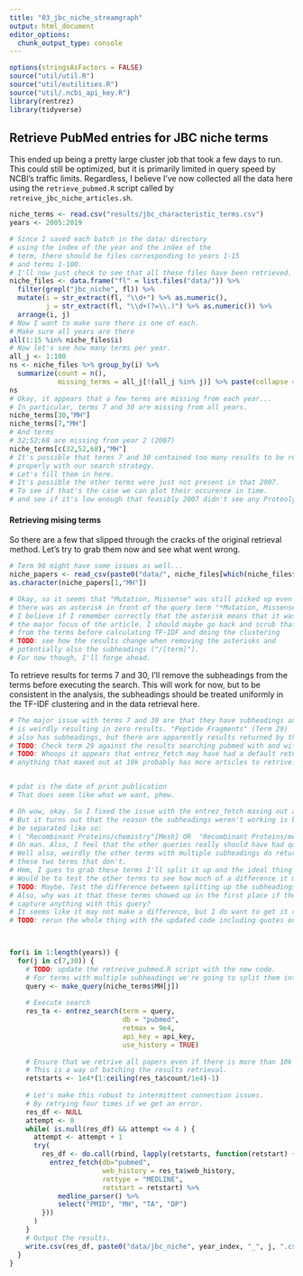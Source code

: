 ```yaml
---
title: "03_jbc_niche_streamgraph"
output: html_document
editor_options: 
  chunk_output_type: console
---
```


```r
options(stringsAsFactors = FALSE)
source("util/util.R")
source("util/eutilities.R")
source("util/.ncbi_api_key.R")
library(rentrez)
library(tidyverse)
```

## Retrieve PubMed entries for JBC niche terms

This ended up being a pretty large cluster job that took a few days to run. This could still be optimized, but it is primarily limited in query speed by NCBI's traffic limits. Regardless, I believe I've now collected all the data here using the `retrieve_pubmed.R` script called by `retreive_jbc_niche_articles.sh`.

```r
niche_terms <- read.csv("results/jbc_characteristic_terms.csv")
years <- 2005:2019

# Since I saved each batch in the data/ directory 
# using the index of the year and the index of the 
# term, there should be files corresponding to years 1-15
# and terms 1-100. 
# I'll now just check to see that all these files have been retrieved.
niche_files <- data.frame("fl" = list.files("data/")) %>%
  filter(grepl("jbc_niche", fl)) %>%
  mutate(i = str_extract(fl, "\\d+") %>% as.numeric(),
         j = str_extract(fl, "\\d+(?=\\.)") %>% as.numeric()) %>%
  arrange(i, j)
# Now I want to make sure there is one of each. 
# Make sure all years are there
all(1:15 %in% niche_files$i)
# Now let's see how many terms per year. 
all_j <- 1:100
ns <- niche_files %>% group_by(i) %>%
  summarize(count = n(),
            missing_terms = all_j[!(all_j %in% j)] %>% paste(collapse = ";"))
ns
# Okay, it appears that a few terms are missing from each year...
# In particular, terms 7 and 30 are missing from all years. 
niche_terms[30,"MH"]
niche_terms[7,"MH"]
# And terms 
# 32;52;68 are missing from year 2 (2007)
niche_terms[c(32,52,68),"MH"]
# It's possible that terms 7 and 30 contained too many results to be returned
# properly with our search strategy. 
# Let's fill them in here.
# It's possible the other terms were just not present in that 2007. 
# To see if that's the case we can plot their occurence in time. 
# and see if it's low enough that feasibly 2007 didn't see any Proteolysis publications.


```

#### Retrieving mising terms

So there are a few that slipped through the cracks of the original retrieval method. Let's try to grab them now and see what went wrong.

```r
# Term 90 might have some issues as well...
niche_papers <- read_csv(paste0("data/", niche_files[which(niche_files$j == 90 & niche_files$i == 5),"fl"]))
as.character(niche_papers[1,"MH"])

# Okay, so it seems that "Mutation, Missense" was still picked up even though
# there was an asterisk in front of the query term "*Mutation, Missense"
# I believe if I remember correctly that the asterisk means that it was 
# the major focus of the article. I should maybe go back and scrub that
# from the terms before calculating TF-IDF and doing the clustering
# TODO: see how the results change when removing the asterisks and 
# potentially also the subheadings ("/[term]").
# For now though, I'll forge ahead.

```

To retrieve results for terms 7 and 30, I'll remove the subheadings from the terms
before executing the search. This will work for now, but to be consistent in the
analysis, the subheadings should be treated uniformly in the TF-IDF clustering and 
in the data retrieval here.

```r

# The major issue with terms 7 and 30 are that they have subheadings and that
# is weirdly resulting in zero results. "Peptide Fragments" (Term 29)
# also has subheadings, but there are apparently results returned by that query.
# TODO: Check term 29 against the results searching pubmed with and without subheadings. 
# TODO: Whoops it appears that entrez_fetch may have had a default return of 10,000 articles
# anything that maxed out at 10k probably has more articles to retrive. bummer.


# pdat is the date of print publication
# That does seem like what we want, phew.

# Oh wow, okay. So I fixed the issue with the entrez_fetch maxing out at 10k. 
# But it turns out that the reason the subheadings weren't working is because they needed to 
# be separated like so:
# ( "Recombinant Proteins/chemistry"[Mesh] OR  "Recombinant Proteins/metabolism"[Mesh] )
# Oh man. Also, I feel that the other queries really should have had quotes
# Well also, weirdly the other terms with multiple subheadings do return results. It's just
# these two terms that don't. 
# Hmm, I gues to grab these terms I'll split it up and the ideal thing to do 
# Would be to test the other terms to see how much of a difference it makes. 
# TODO: Maybe. Test the difference between splitting up the subheadings and not
# Also, why was it that these terms showed up in the first place if they don't 
# capture anything with this query?
# It seems like it may not make a difference, but I do want to get it right.
# TODO: rerun the whole thing with the updated code including quotes on the query.



for(i in 1:length(years)) {
  for(j in c(7,30)) {
    # TODO: update the retreive_pubmed.R script with the new code.
    # For terms with multiple subheadings we're going to split them into their individual subheadings
    query <- make_query(niche_terms$MH[j])
    
    # Execute search
    res_ta <- entrez_search(term = query, 
                            db = "pubmed", 
                            retmax = 9e4, 
                            api_key = api_key,
                            use_history = TRUE)
    
    # Ensure that we retrive all papers even if there is more than 10k results
    # This is a way of batching the results retrieval.
    retstarts <- 1e4*(1:ceiling(res_ta$count/1e4)-1)
    
    # Let's make this robust to intermittent connection issues.
    # By retrying four times if we get an error.
    res_df <- NULL
    attempt <- 0
    while( is.null(res_df) && attempt <= 4 ) {
      attempt <- attempt + 1
      try(
        res_df <- do.call(rbind, lapply(retstarts, function(retstart) {
          entrez_fetch(db="pubmed", 
                       web_history = res_ta$web_history, 
                       rettype = "MEDLINE",
                       retstart = retstart) %>%
            medline_parser() %>%
            select("PMID", "MH", "TA", "DP")
        }))
      )
    } 
    # Output the results.
    write.csv(res_df, paste0("data/jbc_niche", year_index, "_", j, ".csv"), row.names = FALSE)
  }
}




```


